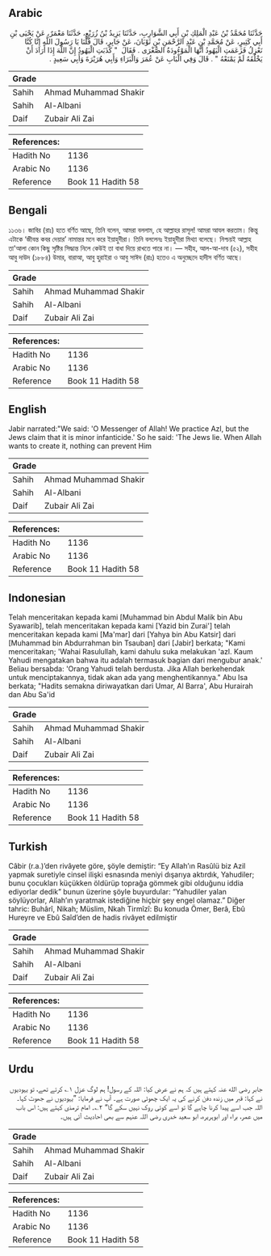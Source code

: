 ## Arabic


<div dir="rtl" lang="ar" style={{fontSize:'larger',backgroundColor:'#f8f9fa',padding:20}}>
حَدَّثَنَا مُحَمَّدُ بْنُ عَبْدِ الْمَلِكِ بْنِ أَبِي الشَّوَارِبِ، حَدَّثَنَا يَزِيدُ بْنُ زُرَيْعٍ، حَدَّثَنَا مَعْمَرٌ، عَنْ يَحْيَى بْنِ أَبِي كَثِيرٍ، عَنْ مُحَمَّدِ بْنِ عَبْدِ الرَّحْمَنِ بْنِ ثَوْبَانَ، عَنْ جَابِرٍ، قَالَ قُلْنَا يَا رَسُولَ اللَّهِ إِنَّا كُنَّا نَعْزِلُ فَزَعَمَتِ الْيَهُودُ أَنَّهَا الْمَوْءُودَةُ الصُّغْرَى ‏.‏ فَقَالَ ‏ "‏ كَذَبَتِ الْيَهُودُ إِنَّ اللَّهَ إِذَا أَرَادَ أَنْ يَخْلُقَهُ لَمْ يَمْنَعْهُ ‏"‏ ‏.‏ قَالَ وَفِي الْبَابِ عَنْ عُمَرَ وَالْبَرَاءِ وَأَبِي هُرَيْرَةَ وَأَبِي سَعِيدٍ ‏.‏
</div>
<div style={{backgroundColor:'#f8f9fa',padding:20, marginBottom: 10}}><table> <thead> <tr> <th>Grade</th> <th></th> </tr> </thead> <tbody> <tr><td>Sahih</td><td>Ahmad Muhammad Shakir</td></tr><tr><td>Sahih</td><td>Al-Albani</td></tr><tr><td>Daif</td><td>Zubair Ali Zai</td></tr></tbody></table><table> <thead> <tr> <th>References:</th> <th></th> </tr> </thead> <tbody><tr><td>Hadith No</td><td>1136</td></tr><tr><td>Arabic No</td><td>1136</td></tr><tr><td>Reference</td><td>Book 11 Hadith 58</td></tr></tbody></table></div>

## Bengali


<div dir="ltr" lang="bn" style={{fontSize:'larger',backgroundColor:'#f8f9fa',padding:20}}>
১১৩৬। জাবির (রাঃ) হতে বর্ণিত আছে, তিনি বলেন, আমরা বললাম, হে আল্লাহর রাসূল! আমরা আযল করতাম। কিন্তু এটাকে ‘জীবন্ত কবর দেয়ার’ নামান্তর মনে করে ইয়াহুদীরা। তিনি বললেনঃ ইয়াহুদীরা মিথ্যা বলেছে। নিশ্চয়ই আল্লাহ তা'আলা কোন কিছু সৃষ্টির সিদ্ধান্ত নিলে কেউই তা বাধা দিয়ে রাখতে পারে না। — সহীহ, আল-আ-দাব (৫২), সহীহ আবু দাউদ (১৮৮৪) উমার, বারাআ, আবু হুরাইরা ও আবু সাঈদ (রাঃ) হতেও এ অনুচ্ছেদে হাদীস বর্ণিত আছে।
</div>
<div style={{backgroundColor:'#f8f9fa',padding:20, marginBottom: 10}}><table> <thead> <tr> <th>Grade</th> <th></th> </tr> </thead> <tbody> <tr><td>Sahih</td><td>Ahmad Muhammad Shakir</td></tr><tr><td>Sahih</td><td>Al-Albani</td></tr><tr><td>Daif</td><td>Zubair Ali Zai</td></tr></tbody></table><table> <thead> <tr> <th>References:</th> <th></th> </tr> </thead> <tbody><tr><td>Hadith No</td><td>1136</td></tr><tr><td>Arabic No</td><td>1136</td></tr><tr><td>Reference</td><td>Book 11 Hadith 58</td></tr></tbody></table></div>

## English


<div dir="ltr" lang="en" style={{fontSize:'larger',backgroundColor:'#f8f9fa',padding:20}}>
Jabir narrated:"We said: 'O Messenger of Allah! We practice Azl, but the Jews claim that it is minor infanticide.' So he said: 'The Jews lie. When Allah wants to create it, nothing can prevent Him
</div>
<div style={{backgroundColor:'#f8f9fa',padding:20, marginBottom: 10}}><table> <thead> <tr> <th>Grade</th> <th></th> </tr> </thead> <tbody> <tr><td>Sahih</td><td>Ahmad Muhammad Shakir</td></tr><tr><td>Sahih</td><td>Al-Albani</td></tr><tr><td>Daif</td><td>Zubair Ali Zai</td></tr></tbody></table><table> <thead> <tr> <th>References:</th> <th></th> </tr> </thead> <tbody><tr><td>Hadith No</td><td>1136</td></tr><tr><td>Arabic No</td><td>1136</td></tr><tr><td>Reference</td><td>Book 11 Hadith 58</td></tr></tbody></table></div>

## Indonesian


<div dir="ltr" lang="id" style={{fontSize:'larger',backgroundColor:'#f8f9fa',padding:20}}>
Telah menceritakan kepada kami [Muhammad bin Abdul Malik bin Abu Syawarib], telah menceritakan kepada kami [Yazid bin Zurai'] telah menceritakan kepada kami [Ma'mar] dari [Yahya bin Abu Katsir] dari [Muhammad bin Abdurrahman bin Tsauban] dari [Jabir] berkata; "Kami menceritakan; 'Wahai Rasulullah, kami dahulu suka melakukan 'azl. Kaum Yahudi mengatakan bahwa itu adalah termasuk bagian dari mengubur anak.' Beliau bersabda: 'Orang Yahudi telah berdusta. Jika Allah berkehendak untuk menciptakannya, tidak akan ada yang menghentikannya." Abu Isa berkata; "Hadits semakna diriwayatkan dari Umar, Al Barra', Abu Hurairah dan Abu Sa'id
</div>
<div style={{backgroundColor:'#f8f9fa',padding:20, marginBottom: 10}}><table> <thead> <tr> <th>Grade</th> <th></th> </tr> </thead> <tbody> <tr><td>Sahih</td><td>Ahmad Muhammad Shakir</td></tr><tr><td>Sahih</td><td>Al-Albani</td></tr><tr><td>Daif</td><td>Zubair Ali Zai</td></tr></tbody></table><table> <thead> <tr> <th>References:</th> <th></th> </tr> </thead> <tbody><tr><td>Hadith No</td><td>1136</td></tr><tr><td>Arabic No</td><td>1136</td></tr><tr><td>Reference</td><td>Book 11 Hadith 58</td></tr></tbody></table></div>

## Turkish


<div dir="ltr" lang="tr" style={{fontSize:'larger',backgroundColor:'#f8f9fa',padding:20}}>
Câbir (r.a.)’den rivâyete göre, şöyle demiştir: “Ey Allah’ın Rasûlü biz Azil yapmak suretiyle cinsel ilişki esnasında meniyi dışarıya aktırdık, Yahudiler; bunu çocukları küçükken öldürüp toprağa gömmek gibi olduğunu iddia ediyorlar dedik” bunun üzerine şöyle buyurdular: “Yahudiler yalan söylüyorlar, Allah’ın yaratmak istediğine hiçbir şey engel olamaz.” Diğer tahric: Buhârî, Nikah; Müslim, Nkah Tirmîzî: Bu konuda Ömer, Berâ, Ebû Hureyre ve Ebû Saîd’den de hadis rivâyet edilmiştir
</div>
<div style={{backgroundColor:'#f8f9fa',padding:20, marginBottom: 10}}><table> <thead> <tr> <th>Grade</th> <th></th> </tr> </thead> <tbody> <tr><td>Sahih</td><td>Ahmad Muhammad Shakir</td></tr><tr><td>Sahih</td><td>Al-Albani</td></tr><tr><td>Daif</td><td>Zubair Ali Zai</td></tr></tbody></table><table> <thead> <tr> <th>References:</th> <th></th> </tr> </thead> <tbody><tr><td>Hadith No</td><td>1136</td></tr><tr><td>Arabic No</td><td>1136</td></tr><tr><td>Reference</td><td>Book 11 Hadith 58</td></tr></tbody></table></div>

## Urdu


<div dir="rtl" lang="ur" style={{fontSize:'larger',backgroundColor:'#f8f9fa',padding:20}}>
جابر رضی الله عنہ کہتے ہیں کہ ہم نے عرض کیا: اللہ کے رسول! ہم لوگ عزل ۱؎ کرتے تھے، تو یہودیوں نے کہا: قبر میں زندہ دفن کرنے کی یہ ایک چھوٹی صورت ہے۔ آپ نے فرمایا: ”یہودیوں نے جھوٹ کہا۔ اللہ جب اسے پیدا کرنا چاہے گا تو اسے کوئی روک نہیں سکے گا“ ۲؎۔ امام ترمذی کہتے ہیں: اس باب میں عمر، براء اور ابوہریرہ، ابو سعید خدری رضی اللہ عنہم سے بھی احادیث آئی ہیں۔
</div>
<div style={{backgroundColor:'#f8f9fa',padding:20, marginBottom: 10}}><table> <thead> <tr> <th>Grade</th> <th></th> </tr> </thead> <tbody> <tr><td>Sahih</td><td>Ahmad Muhammad Shakir</td></tr><tr><td>Sahih</td><td>Al-Albani</td></tr><tr><td>Daif</td><td>Zubair Ali Zai</td></tr></tbody></table><table> <thead> <tr> <th>References:</th> <th></th> </tr> </thead> <tbody><tr><td>Hadith No</td><td>1136</td></tr><tr><td>Arabic No</td><td>1136</td></tr><tr><td>Reference</td><td>Book 11 Hadith 58</td></tr></tbody></table></div>